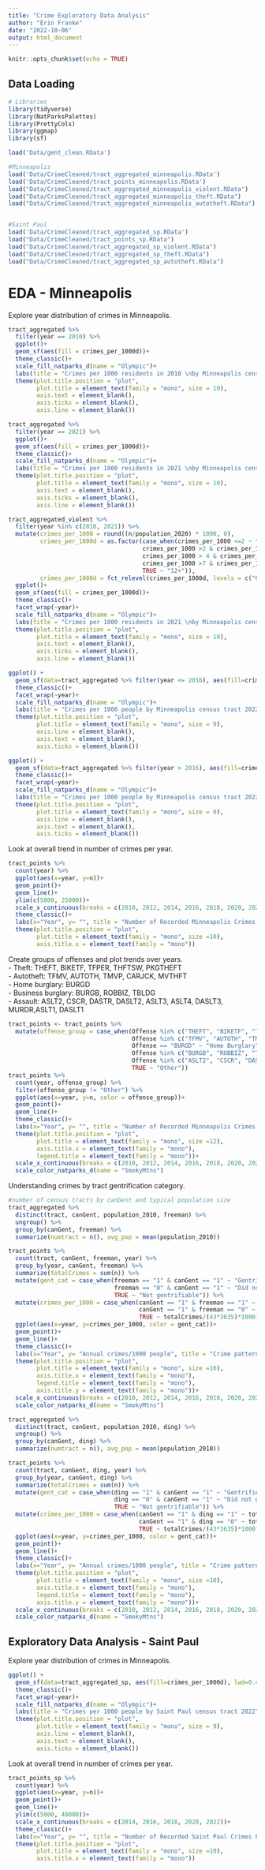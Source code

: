 ```yaml
---
title: "Crime Exploratory Data Analysis"
author: "Erin Franke"
date: "2022-10-06"
output: html_document
---
```


```r
knitr::opts_chunk$set(echo = TRUE)
```

## Data Loading 

```r
# Libraries 
library(tidyverse)
library(NatParksPalettes)
library(PrettyCols)
library(ggmap)
library(sf)

load('Data/gent_clean.RData')

#Minneapolis
load('Data/CrimeCleaned/tract_aggregated_minneapolis.RData')
load('Data/CrimeCleaned/tract_points_minneapolis.RData')
load("Data/CrimeCleaned/tract_aggregated_minneapolis_violent.RData")
load("Data/CrimeCleaned/tract_aggregated_minneapolis_theft.RData")
load("Data/CrimeCleaned/tract_aggregated_minneapolis_autotheft.RData")


#Saint Paul
load('Data/CrimeCleaned/tract_aggregated_sp.RData')
load("Data/CrimeCleaned/tract_points_sp.RData")
load("Data/CrimeCleaned/tract_aggregated_sp_violent.RData")
load("Data/CrimeCleaned/tract_aggregated_sp_theft.RData")
load("Data/CrimeCleaned/tract_aggregated_sp_autotheft.RData")
```

# EDA - Minneapolis

Explore year distribution of crimes in Minneapolis.

```r
tract_aggregated %>%
  filter(year == 2010) %>%
  ggplot()+
  geom_sf(aes(fill = crimes_per_1000d))+
  theme_classic()+
  scale_fill_natparks_d(name = "Olympic")+
  labs(title = "Crimes per 1000 residents in 2010 \nby Minneapolis census tract", fill = "")+
  theme(plot.title.position = "plot", 
        plot.title = element_text(family = "mono", size = 10), 
        axis.text = element_blank(), 
        axis.ticks = element_blank(), 
        axis.line = element_blank())

tract_aggregated %>%
  filter(year == 2021) %>%
  ggplot()+
  geom_sf(aes(fill = crimes_per_1000d))+
  theme_classic()+
  scale_fill_natparks_d(name = "Olympic")+
  labs(title = "Crimes per 1000 residents in 2021 \nby Minneapolis census tract", fill = "")+
  theme(plot.title.position = "plot", 
        plot.title = element_text(family = "mono", size = 10), 
        axis.text = element_blank(), 
        axis.ticks = element_blank(), 
        axis.line = element_blank())

tract_aggregated_violent %>%
  filter(year %in% c(2010, 2021)) %>%
  mutate(crimes_per_1000 = round((n/population_2020) * 1000, 0),
         crimes_per_1000d = as.factor(case_when(crimes_per_1000 <=2 ~ "0.1-2", 
                                      crimes_per_1000 >2 & crimes_per_1000 <= 4 ~ "3-4", 
                                      crimes_per_1000 > 4 & crimes_per_1000 <= 7 ~ "5-7", 
                                      crimes_per_1000 >7 & crimes_per_1000 <= 11 ~ "8-11", 
                                      TRUE ~ "12+")),
         crimes_per_1000d = fct_relevel(crimes_per_1000d, levels = c("0.1-2", "3-4", "5-7", "8-11", "12+"))) %>%
  ggplot()+
  geom_sf(aes(fill = crimes_per_1000d))+
  theme_classic()+
  facet_wrap(~year)+
  scale_fill_natparks_d(name = "Olympic")+
  labs(title = "Crimes per 1000 residents in 2021 \nby Minneapolis census tract", fill = "")+
  theme(plot.title.position = "plot", 
        plot.title = element_text(family = "mono", size = 10), 
        axis.text = element_blank(), 
        axis.ticks = element_blank(), 
        axis.line = element_blank())
```

```r
ggplot() +
  geom_sf(data=tract_aggregated %>% filter(year <= 2016), aes(fill=crimes_per_1000d), lwd=0.4, alpha =0.8)+
  theme_classic()+
  facet_wrap(~year)+
  scale_fill_natparks_d(name = "Olympic")+
  labs(title = "Crimes per 1000 people by Minneapolis census tract 2022", fill = "")+
  theme(plot.title.position = "plot", 
        plot.title = element_text(family = "mono", size = 9), 
        axis.line = element_blank(), 
        axis.text = element_blank(), 
        axis.ticks = element_blank())

ggplot() +
  geom_sf(data=tract_aggregated %>% filter(year > 2016), aes(fill=crimes_per_1000d), lwd=0.4, alpha =0.8)+
  theme_classic()+
  facet_wrap(~year)+
  scale_fill_natparks_d(name = "Olympic")+
  labs(title = "Crimes per 1000 people by Minneapolis census tract 2022", fill = "")+
  theme(plot.title.position = "plot", 
        plot.title = element_text(family = "mono", size = 9), 
        axis.line = element_blank(), 
        axis.text = element_blank(), 
        axis.ticks = element_blank())
```

Look at overall trend in number of crimes per year.

```r
tract_points %>%
  count(year) %>%
  ggplot(aes(x=year, y=n))+
  geom_point()+
  geom_line()+
  ylim(c(5000, 25000))+
  scale_x_continuous(breaks = c(2010, 2012, 2014, 2016, 2018, 2020, 2022))+
  theme_classic()+
  labs(x="Year", y= "", title = "Number of Recorded Minneapolis Crimes by Year")+
  theme(plot.title.position = "plot", 
        plot.title = element_text(family = "mono", size =10), 
        axis.title.x = element_text(family = "mono"))
```

Create groups of offenses and plot trends over years. \
- Theft: THEFT, BIKETF, TFPER, THFTSW, PKGTHEFT \
- Autotheft: TFMV, AUTOTH, TMVP, CARJCK, MVTHFT \
- Home burglary: BURGD \
- Business burglary: BURGB, ROBBIZ, TBLDG \
- Assault: ASLT2, CSCR, DASTR, DASLT2, ASLT3, ASLT4, DASLT3, MURDR,ASLT1, DASLT1 \

```r
tract_points <- tract_points %>%
  mutate(offense_group = case_when(Offense %in% c("THEFT", "BIKETF", "TFPER", "THFTSW", "PKGTHEFT") ~ "Theft", 
                                   Offense %in% c("TFMV", "AUTOTH", "TMVP", "CARJCK", "MVTHFT") ~ "Auto Theft",
                                   Offense == "BURGD" ~ "Home Burglary", 
                                   Offense %in% c("BURGB", "ROBBIZ", "TBLDG") ~ "Business Burglary", 
                                   Offense %in% c("ASLT2", "CSCR", "DASTR", "DASLT2", "ASLT3", "ASLT4", "DASLT3", "MURDR", "ASLT1", "DASLT1") ~ "Assault", 
                                   TRUE ~ "Other"))
tract_points %>%
  count(year, offense_group) %>%
  filter(offense_group != "Other") %>%
  ggplot(aes(x=year, y=n, color = offense_group))+
  geom_point()+
  geom_line()+
  theme_classic()+
  labs(x="Year", y= "", title = "Number of Recorded Minneapolis Crimes by Year", color = "Crime category")+
  theme(plot.title.position = "plot", 
        plot.title = element_text(family = "mono", size =12), 
        axis.title.x = element_text(family = "mono"), 
        legend.title = element_text(family = "mono"))+
  scale_x_continuous(breaks = c(2010, 2012, 2014, 2016, 2018, 2020, 2022))+
  scale_color_natparks_d(name = "SmokyMtns")
```

Understanding crimes by tract gentrification category. 

```r
#number of census tracts by canGent and typical population size
tract_aggregated %>%
  distinct(tract, canGent, population_2010, freeman) %>%
  ungroup() %>%
  group_by(canGent, freeman) %>%
  summarize(numtract = n(), avg_pop = mean(population_2010))

tract_points %>%
  count(tract, canGent, freeman, year) %>%
  group_by(year, canGent, freeman) %>%
  summarize(totalCrimes = sum(n)) %>%
  mutate(gent_cat = case_when(freeman == "1" & canGent == "1" ~ "Gentrified", 
                              freeman == "0" & canGent == "1" ~ "Did not gentrify", 
                              TRUE ~ "Not gentrifiable")) %>%
  mutate(crimes_per_1000 = case_when(canGent == "1" & freeman == "1" ~ totalCrimes/(46*3175)*1000, 
                                     canGent == "1" & freeman == "0" ~ totalCrimes/(41*4032)*1000,
                                     TRUE ~ totalCrimes/(43*3635)*1000)) %>%
  ggplot(aes(x=year, y=crimes_per_1000, color = gent_cat))+
  geom_point()+
  geom_line()+
  theme_classic()+
  labs(x="Year", y= "Annual crimes/1000 people", title = "Crime patterns by census tract gentrification category", color = "Tract category")+
  theme(plot.title.position = "plot", 
        plot.title = element_text(family = "mono", size =10), 
        axis.title.x = element_text(family = "mono"), 
        legend.title = element_text(family = "mono"), 
        axis.title.y = element_text(family = "mono"))+
  scale_x_continuous(breaks = c(2010, 2012, 2014, 2016, 2018, 2020, 2022))+
  scale_color_natparks_d(name = "SmokyMtns")

tract_aggregated %>%
  distinct(tract, canGent, population_2010, ding) %>%
  ungroup() %>%
  group_by(canGent, ding) %>%
  summarize(numtract = n(), avg_pop = mean(population_2010))

tract_points %>%
  count(tract, canGent, ding, year) %>%
  group_by(year, canGent, ding) %>%
  summarize(totalCrimes = sum(n)) %>%
  mutate(gent_cat = case_when(ding == "1" & canGent == "1" ~ "Gentrified", 
                              ding == "0" & canGent == "1" ~ "Did not gentrify", 
                              TRUE ~ "Not gentrifiable")) %>%
  mutate(crimes_per_1000 = case_when(canGent == "1" & ding == "1" ~ totalCrimes/(27*3068)*1000, 
                                     canGent == "1" & ding == "0" ~ totalCrimes/(60*3809)*1000,
                                     TRUE ~ totalCrimes/(43*3635)*1000)) %>%
  ggplot(aes(x=year, y=crimes_per_1000, color = gent_cat))+
  geom_point()+
  geom_line()+
  theme_classic()+
  labs(x="Year", y= "Annual crimes/1000 people", title = "Crime patterns by census tract gentrification category", color = "Tract category")+
  theme(plot.title.position = "plot", 
        plot.title = element_text(family = "mono", size =10), 
        axis.title.x = element_text(family = "mono"), 
        legend.title = element_text(family = "mono"), 
        axis.title.y = element_text(family = "mono"))+
  scale_x_continuous(breaks = c(2010, 2012, 2014, 2016, 2018, 2020, 2022))+
  scale_color_natparks_d(name = "SmokyMtns")
```

## Exploratory Data Analysis - Saint Paul

Explore year distribution of crimes in Minneapolis.

```r
ggplot() +
  geom_sf(data=tract_aggregated_sp, aes(fill=crimes_per_1000d), lwd=0.4, alpha =0.8)+
  theme_classic()+
  facet_wrap(~year)+
  scale_fill_natparks_d(name = "Olympic")+
  labs(title = "Crimes per 1000 people by Saint Paul census tract 2022", fill = "")+
  theme(plot.title.position = "plot", 
        plot.title = element_text(family = "mono", size = 9), 
        axis.line = element_blank(), 
        axis.text = element_blank(), 
        axis.ticks = element_blank())
```

Look at overall trend in number of crimes per year.

```r
tract_points_sp %>%
  count(year) %>%
  ggplot(aes(x=year, y=n))+
  geom_point()+
  geom_line()+
  ylim(c(5000, 40000))+
  scale_x_continuous(breaks = c(2014, 2016, 2018, 2020, 2022))+
  theme_classic()+
  labs(x="Year", y= "", title = "Number of Recorded Saint Paul Crimes by Year")+
  theme(plot.title.position = "plot", 
        plot.title = element_text(family = "mono", size =10), 
        axis.title.x = element_text(family = "mono"))
```




